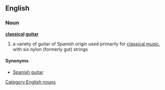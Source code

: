==English==
===Noun===
'''[[classical]] [[guitar]]'''
#a variety of guitar of Spanish origin used primarily for [[classical music]], with six nylon (formerly gut) strings

====Synonyms====
*[[Spanish guitar]]

[[Category:English nouns]]